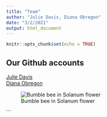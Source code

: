 ```yaml
---
title: "Team"
author: "Julie Davis, Diana Obregon"
date: "3/2/2021"
output: html_document
---
```


```r
knitr::opts_chunk$set(echo = TRUE)
```

## Our Github accounts

[Julie Davis]()     
[Diana Obregon](https://github.com/dianaobregonc)

![Bumble bee in Solanum flower](/Users/dianaobregon/Box Sync/Fotos para website o compartir/Bombus in lulo.jpg)

```


